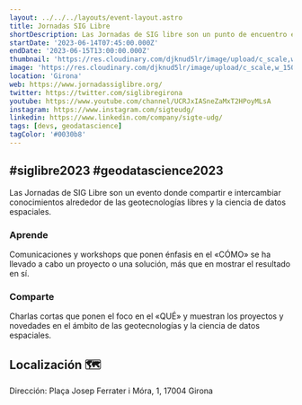 ```yaml
---
layout: ../../../layouts/event-layout.astro
title: Jornadas SIG Libre
shortDescription: Las Jornadas de SIG libre son un punto de encuentro entre las personas que comparten interés en el software SIG libre y los datos abiertos.
startDate: '2023-06-14T07:45:00.000Z'
endDate: '2023-06-15T13:00:00.000Z'
thumbnail: 'https://res.cloudinary.com/djknud5lr/image/upload/c_scale,w_1500/v1686286747/jornadas_sig_libre_2023_xcha6i.webp'
image: 'https://res.cloudinary.com/djknud5lr/image/upload/c_scale,w_1500/v1686286747/jornadas_sig_libre_2023_xcha6i.webp'
location: 'Girona'
web: https://www.jornadassiglibre.org/
twitter: https://twitter.com/siglibregirona
youtube: https://www.youtube.com/channel/UCRJxIASneZaMxT2HPoyMLsA
instagram: https://www.instagram.com/sigteudg/
linkedin: https://www.linkedin.com/company/sigte-udg/
tags: [devs, geodatascience]
tagColor: '#0030b8'
---
```



## #siglibre2023 #geodatascience2023

Las Jornadas de SIG Libre son un evento donde compartir e intercambiar conocimientos alrededor de las geotecnologías libres y la ciencia de datos espaciales.

### Aprende

Comunicaciones y workshops que ponen énfasis en el «CÓMO» se ha llevado a cabo un proyecto o una solución, más que en mostrar el resultado en sí.

### Comparte

Charlas cortas que ponen el foco en el «QUÉ» y muestran los proyectos y novedades en el ámbito de las geotecnologías y la ciencia de datos espaciales.

## Localización 🗺

Dirección: Plaça Josep Ferrater i Móra, 1, 17004 Girona

<GoogleMap
  src="https://www.google.com/maps/embed?pb=!1m18!1m12!1m3!1d2965.7159255508445!2d2.825496776559787!3d41.98490855871921!2m3!1f0!2f0!3f0!3m2!1i1024!2i768!4f13.1!3m3!1m2!1s0x12bae6e807eb2b1f%3A0xe8702fc546414ffd!2sFacultat%20de%20Lletres%20-%20Universitat%20de%20Girona!5e0!3m2!1ses!2ses!4v1686287833845!5m2!1ses!2ses"
  ariaLabel="Plaça Josep Ferrater i Móra, 1, 17004 Girona"
/>
